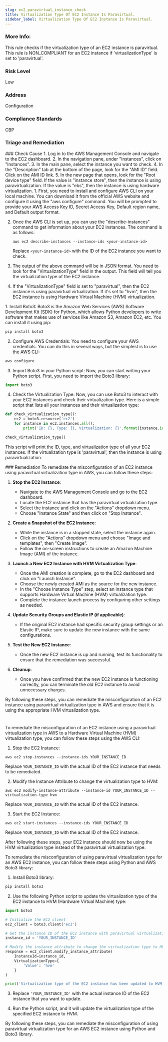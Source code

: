 ```yaml
---
slug: ec2_paravirtual_instance_check
title: Virtualization Type Of EC2 Instance Is Paravirtual. 
sidebar_label: Virtualization Type Of EC2 Instance Is Paravirtual. 
---
```


### More Info:

This rule checks if the virtualization type of an EC2 instance is paravirtual. This rule is NON_COMPLIANT for an EC2 instance if 'virtualizationType' is set to 'paravirtual'.

### Risk Level

Low

### Address

Configuration

### Compliance Standards

CBP


### Triage and Remediation
<Tabs>

<Tab title='Cause'>
### Check Cause
<AccordionGroup>
<Accordion title='Using Console' defaultOpen='true'>
1. Log in to the AWS Management Console and navigate to the EC2 dashboard.
2. In the navigation pane, under "Instances", click on "Instances".
3. In the main pane, select the instance you want to check.
4. In the "Description" tab at the bottom of the page, look for the "AMI ID" field. Click on the AMI ID link.
5. In the new page that opens, look for the "Root device type" field. If the value is "instance store", then the instance is using paravirtualization. If the value is "ebs", then the instance is using hardware virtualization.
</Accordion>

<Accordion title='Using CLI'>
1. First, you need to install and configure AWS CLI on your local machine. You can download it from the official AWS website and configure it using the "aws configure" command. You will be prompted to provide your AWS Access Key ID, Secret Access Key, Default region name, and Default output format.

2. Once the AWS CLI is set up, you can use the "describe-instances" command to get information about your EC2 instances. The command is as follows:

   ```
   aws ec2 describe-instances --instance-ids <your-instance-id>
   ```

   Replace `<your-instance-id>` with the ID of the EC2 instance you want to check.

3. The output of the above command will be in JSON format. You need to look for the "VirtualizationType" field in the output. This field will tell you the virtualization type of the EC2 instance.

4. If the "VirtualizationType" field is set to "paravirtual", then the EC2 instance is using paravirtual virtualization. If it's set to "hvm", then the EC2 instance is using Hardware Virtual Machine (HVM) virtualization.
</Accordion>

<Accordion title='Using Python'>
1. Install Boto3: Boto3 is the Amazon Web Services (AWS) Software Development Kit (SDK) for Python, which allows Python developers to write software that makes use of services like Amazon S3, Amazon EC2, etc. You can install it using pip:

```python
pip install boto3
```

2. Configure AWS Credentials: You need to configure your AWS credentials. You can do this in several ways, but the simplest is to use the AWS CLI:

```bash
aws configure
```

3. Import Boto3 in your Python script: Now, you can start writing your Python script. First, you need to import the Boto3 library:

```python
import boto3
```

4. Check the Virtualization Type: Now, you can use Boto3 to interact with your EC2 instances and check their virtualization type. Here is a simple script that lists all your instances and their virtualization type:

```python
def check_virtualization_type():
    ec2 = boto3.resource('ec2')
    for instance in ec2.instances.all():
        print('ID: {}, Type: {}, Virtualization: {}'.format(instance.id, instance.instance_type, instance.virtualization_type))

check_virtualization_type()
```

This script will print the ID, type, and virtualization type of all your EC2 instances. If the virtualization type is 'paravirtual', then the instance is using paravirtualization.
</Accordion>

</AccordionGroup>
</Tab>

<Tab title='Remediation'>
### Remediation

<AccordionGroup>
<Accordion title='Using Console' defaultOpen='true'>
To remediate the misconfiguration of an EC2 instance using paravirtual virtualization type in AWS, you can follow these steps:

1. **Stop the EC2 Instance**:
   - Navigate to the AWS Management Console and go to the EC2 dashboard.
   - Locate the EC2 instance that has the paravirtual virtualization type.
   - Select the instance and click on the "Actions" dropdown menu.
   - Choose "Instance State" and then click on "Stop Instance".

2. **Create a Snapshot of the EC2 Instance**:
   - While the instance is in a stopped state, select the instance again.
   - Click on the "Actions" dropdown menu and choose "Image and templates", then "Create image".
   - Follow the on-screen instructions to create an Amazon Machine Image (AMI) of the instance.

3. **Launch a New EC2 Instance with HVM Virtualization Type**:
   - Once the AMI creation is complete, go to the EC2 dashboard and click on "Launch Instance".
   - Choose the newly created AMI as the source for the new instance.
   - In the "Choose Instance Type" step, select an instance type that supports Hardware Virtual Machine (HVM) virtualization type.
   - Complete the instance launch process by configuring other settings as needed.

4. **Update Security Groups and Elastic IP (if applicable)**:
   - If the original EC2 instance had specific security group settings or an Elastic IP, make sure to update the new instance with the same configurations.

5. **Test the New EC2 Instance**:
   - Once the new EC2 instance is up and running, test its functionality to ensure that the remediation was successful.
   
6. **Cleanup**:
   - Once you have confirmed that the new EC2 instance is functioning correctly, you can terminate the old EC2 instance to avoid unnecessary charges.

By following these steps, you can remediate the misconfiguration of an EC2 instance using paravirtual virtualization type in AWS and ensure that it is using the appropriate HVM virtualization type.

#
</Accordion>

<Accordion title='Using CLI'>
To remediate the misconfiguration of an EC2 instance using a paravirtual virtualization type in AWS to a Hardware Virtual Machine (HVM) virtualization type, you can follow these steps using the AWS CLI:

1. Stop the EC2 Instance:
```
aws ec2 stop-instances --instance-ids YOUR_INSTANCE_ID
```
Replace `YOUR_INSTANCE_ID` with the actual ID of the EC2 instance that needs to be remediated.

2. Modify the Instance Attribute to change the virtualization type to HVM:
```
aws ec2 modify-instance-attribute --instance-id YOUR_INSTANCE_ID --virtualization-type hvm
```
Replace `YOUR_INSTANCE_ID` with the actual ID of the EC2 instance.

3. Start the EC2 Instance:
```
aws ec2 start-instances --instance-ids YOUR_INSTANCE_ID
```
Replace `YOUR_INSTANCE_ID` with the actual ID of the EC2 instance.

After following these steps, your EC2 instance should now be using the HVM virtualization type instead of the paravirtual virtualization type.
</Accordion>

<Accordion title='Using Python'>
To remediate the misconfiguration of using paravirtual virtualization type for an AWS EC2 instance, you can follow these steps using Python and AWS Boto3 library:

1. Install Boto3 library:
```bash
pip install boto3
```

2. Use the following Python script to update the virtualization type of the EC2 instance to HVM (Hardware Virtual Machine) type:
```python
import boto3

# Initialize the EC2 client
ec2_client = boto3.client('ec2')

# Get the instance ID of the EC2 instance with paravirtual virtualization type
instance_id = 'YOUR_INSTANCE_ID'

# Modify the instance attribute to change the virtualization type to HVM
response = ec2_client.modify_instance_attribute(
    InstanceId=instance_id,
    VirtualizationType={
        'Value': 'hvm'
    }
)

print('Virtualization type of the EC2 instance has been updated to HVM.')
```

3. Replace `'YOUR_INSTANCE_ID'` with the actual instance ID of the EC2 instance that you want to update.

4. Run the Python script, and it will update the virtualization type of the specified EC2 instance to HVM.

By following these steps, you can remediate the misconfiguration of using paravirtual virtualization type for an AWS EC2 instance using Python and Boto3 library.
</Accordion>

</AccordionGroup>
</Tab>
</Tabs>


